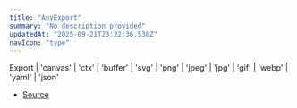 ```yaml
---
title: "AnyExport"
summary: "No description provided"
updatedAt: "2025-09-21T23:22:36.538Z"
navIcon: "type"
---
```



Export \| 'canvas' \| 'ctx' \| 'buffer' \| 'svg' \| 'png' \| 'jpeg' \| 'jpg' \| 'gif' \| 'webp' \| 'yaml' \| 'json'

- [Source](https://github.com/NMMTY/LazyCanvas/blob/ba4be40168e49b0348ae523995fc10eec8149d6c/packages/lazycanvas/src/types/types.d.ts#L60)